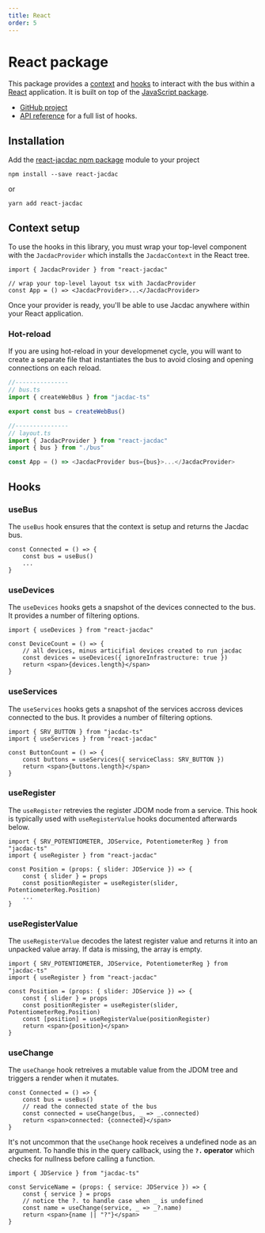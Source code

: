 ```yaml
---
title: React
order: 5
---
```


# React package

This package provides a [context](https://reactjs.org/docs/context.html) and [hooks](https://reactjs.org/docs/hooks-intro.html) to interact with the bus within a [React](https://reactjs.org/) application.
It is built on top of the [JavaScript package](/clients/javascript).

* [GitHub project](https://github.com/microsoft/react-jacdac)
* [API reference](https://microsoft.github.io/react-jacdac/) for a full list of hooks.

## Installation

Add the [react-jacdac npm package](https://www.npmjs.com/package/react-jacdac) module
to your project

```
npm install --save react-jacdac
```

or

```
yarn add react-jacdac
```

## Context setup

To use the hooks in this library, you must wrap your top-level component with the `JacdacProvider` which installs the `JacdacContext` in the React tree.

```tsx
import { JacdacProvider } from "react-jacdac"

// wrap your top-level layout tsx with JacdacProvider
const App = () => <JacdacProvider>...</JacdacProvider>
```

Once your provider is ready, you'll be able to use Jacdac anywhere within your React application.

### Hot-reload

If you are using hot-reload in your developmenet cycle, you will want to create a separate file that instantiates the bus
to avoid closing and opening connections on each reload.

```javascript
//---------------
// bus.ts
import { createWebBus } from "jacdac-ts"

export const bus = createWebBus()

//---------------
// layout.ts
import { JacdacProvider } from "react-jacdac"
import { bus } from "./bus"

const App = () => <JacdacProvider bus={bus}>...</JacdacProvider>
```

## Hooks

### useBus

The `useBus` hook ensures that the context is setup and returns the Jacdac bus.

```tsx
const Connected = () => {
    const bus = useBus()
    ...
}
```

### useDevices

The `useDevices` hooks gets a snapshot of the devices connected to the bus. It provides a number of filtering options.

```tsx
import { useDevices } from "react-jacdac"

const DeviceCount = () => {
    // all devices, minus articifial devices created to run jacdac
    const devices = useDevices({ ignoreInfrastructure: true })
    return <span>{devices.length}</span>
}
```

### useServices

The `useServices` hooks gets a snapshot of the services accross devices connected to the bus. It provides a number of filtering options.

```tsx
import { SRV_BUTTON } from "jacdac-ts"
import { useServices } from "react-jacdac"

const ButtonCount = () => {
    const buttons = useServices({ serviceClass: SRV_BUTTON })
    return <span>{buttons.length}</span>
}
```

### useRegister

The `useRegister` retrevies the register JDOM node from a service. This hook is typically used with `useRegisterValue` hooks
documented afterwards below.

```tsx
import { SRV_POTENTIOMETER, JDService, PotentiometerReg } from "jacdac-ts"
import { useRegister } from "react-jacdac"

const Position = (props: { slider: JDService }) => {
    const { slider } = props
    const positionRegister = useRegister(slider, PotentiometerReg.Position)
    ...
}
```

### useRegisterValue

The `useRegisterValue` decodes the latest register value and returns it into an unpacked value array.
If data is missing, the array is empty.

```tsx
import { SRV_POTENTIOMETER, JDService, PotentiometerReg } from "jacdac-ts"
import { useRegister } from "react-jacdac"

const Position = (props: { slider: JDService }) => {
    const { slider } = props
    const positionRegister = useRegister(slider, PotentiometerReg.Position)
    const [position] = useRegisterValue(positionRegister)
    return <span>{position}</span>
}
```

### useChange

The `useChange` hook retreives a mutable value from the JDOM tree and triggers a render when it mutates.

```tsx
const Connected = () => {
    const bus = useBus()
    // read the connected state of the bus
    const connected = useChange(bus, _ => _.connected)
    return <span>connected: {connected}</span>
}
```

It's not uncommon that the `useChange` hook receives a undefined node as an argument.
To handle this in the query callback, using the **`?.` operator** which checks for nullness before calling a function.

```tsx
import { JDService } from "jacdac-ts"

const ServiceName = (props: { service: JDService }) => {
    const { service } = props
    // notice the ?. to handle case when _ is undefined
    const name = useChange(service, _ => _?.name)
    return <span>{name || "?"}</span>
}
```
